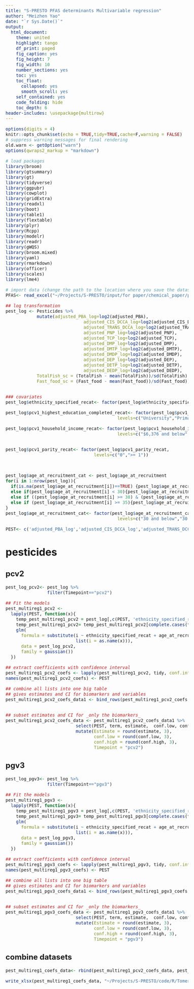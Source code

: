 ---
title: "S-PRESTO PFAS determinants Multivariable regression"
author: "Meizhen Yao"
date: "`r Sys.Date()`"
output:
  html_document:
    theme: united
    highlight: tango
    df_print: paged
    fig_caption: yes
    fig_height: 7
    fig_width: 10
    number_sections: yes
    toc: yes
    toc_float:
      collapsed: yes
      smooth_scroll: yes
    self_contained: yes
    code_folding: hide
    toc_depth: 6
header-includes: \usepackage{multirow}
---

<style type="text/css">
body{
  /*font-family: Helvetica;*/
  font-size: 12pt;
}
</style>


```{r setup, include=FALSE}
options(digits = 4)
knitr::opts_chunk$set(echo = TRUE,tidy=TRUE,cache=F,warning = FALSE)
# suppress warning messages for final rendering
old.warn <- getOption("warn")
options(qwraps2_markup = "markdown")

```




```{r, message=FALSE,warning=FALSE}
# load packages
library(broom)
library(gtsummary)
library(gt)
library(tidyverse)
library(ggpubr)
library(cowplot)
library(gridExtra)
library(readxl)
library(boot)
library(table1)
library(flextable)
library(plyr)
library(Rcpp)
library(modelr)
library(readr)
library(gWQS)
library(broom.mixed)
library(yaml)
library(rmarkdown)
library(officer)
library(scales)
library(lme4)

# import data (change the path to the location where you save the dataset)
PFAS<- read_excel("~/Projects/S-PRESTO/input/for paper/chemical_paper/prepared_PFAS_20230316.xlsx")

## log transformation
pest_log <- Pesticides %>% 
            mutate(adjusted_PBA_log=log2(adjusted_PBA), 
                              adjusted_CIS_DCCA_log=log2(adjusted_CIS_DCCA), 
                              adjusted_TRANS_DCCA_log=log2(adjusted_TRANS_DCCA), 
                              adjusted_PNP_log=log2(adjusted_PNP), 
                              adjusted_TCP_log=log2(adjusted_TCP), 
                              adjusted_DMP_log=log2(adjusted_DMP), 
                              adjusted_DMTP_log=log2(adjusted_DMTP), 
                              adjusted_DMDP_log=log2(adjusted_DMDP), 
                              adjusted_DEP_log=log2(adjusted_DEP), 
                              adjusted_DETP_log=log2(adjusted_DETP), 
                              adjusted_DEDP_log=log2(adjusted_DEDP),
            TotalFish_sc = (TotalFish - mean(TotalFish))/sd(TotalFish),
            Fast_food_sc = (Fast_food - mean(Fast_food))/sd(Fast_food))


### covariates
pest_log$ethnicity_specified_recat<- factor(pest_log$ethnicity_specified_recat)

pest_log$pcv1_highest_education_completed_recat<- factor(pest_log$pcv1_highest_education_completed_recat,
                                           levels=c("University","Primary/Secondary/Post_secondary"))

pest_log$pcv1_household_income_recat<- factor(pest_log$pcv1_household_income_recat,
                                           levels=c("$6,376 and below","$6,377 - $11,293","$11,294 and above"))


pest_log$pcv1_parity_recat<- factor(pest_log$pcv1_parity_recat,
                                  levels=c("0",">= 1"))



pest_log$age_at_recruitment_cat <- pest_log$age_at_recruitment
for(i in 1:nrow(pest_log)){
  if(is.na(pest_log$age_at_recruitment[i])==TRUE) {pest_log$age_at_recruitment_cat[i]<- NA}
  else if(pest_log$age_at_recruitment[i] < 30){pest_log$age_at_recruitment_cat[i] <- "30 and below"}
  else if ((pest_log$age_at_recruitment[i] >= 30) & (pest_log$age_at_recruitment[i] < 35)){pest_log$age_at_recruitment_cat[i] <- "30 - 35"}
  else if (pest_log$age_at_recruitment[i] >= 35){pest_log$age_at_recruitment_cat[i] <- "35 and above"}
}
pest_log$age_at_recruitment_cat<- factor(pest_log$age_at_recruitment_cat,
                                           levels=c("30 and below","30 - 35","35 and above"))

PEST<- c('adjusted_PBA_log','adjusted_CIS_DCCA_log','adjusted_TRANS_DCCA_log','adjusted_PNP_log','adjusted_TCP_log','adjusted_DMP_log','adjusted_DMTP_log','adjusted_DMDP_log','adjusted_DEP_log','adjusted_DETP_log','adjusted_DEDP_log')
```

# pesticides
## pcv2
```{r}

pest_log_pcv2<- pest_log %>% 
                filter(Timepoint=="pcv2")

## Fit the models
pest_multireg1_pcv2 <-
  lapply(PEST, function(x){
    temp_pest_multireg1_pcv2 = pest_log[,c(PEST, 'ethnicity_specified_recat' , 'age_at_recruitment_cat' , 'pcv1_highest_education_completed_recat' , 'pcv1_household_income_recat' , 'pcv1_parity_recat','TotalFish_sc','Fast_food_sc')] 
    temp_pest_multireg1_pcv2= temp_pest_multireg1_pcv2[complete.cases(temp_pest_multireg1_pcv2),]
    glm(
      formula = substitute(i ~ ethnicity_specified_recat + age_at_recruitment_cat + pcv1_highest_education_completed_recat + pcv1_household_income_recat +pcv1_parity_recat+TotalFish_sc+Fast_food_sc, 
                           list(i = as.name(x))),
      data = pest_log_pcv2,
      family = gaussian())
  })

## extract coefficients with confidence interval
pest_multireg1_pcv2_coefs <- lapply(pest_multireg1_pcv2, tidy, conf.int = T)
names(pest_multireg1_pcv2_coefs) <- PEST

## combine all lists into one big table
## gives estimates and CI for biomarkers and variables
pest_multireg1_pcv2_coefs_data1 <- bind_rows(pest_multireg1_pcv2_coefs, .id = "PEST")


## subset estimates and CI for _only the biomarkers_
pest_multireg1_pcv2_coefs_data <- pest_multireg1_pcv2_coefs_data1 %>% 
                           select(PEST, term, estimate,  conf.low, conf.high) %>% 
                           mutate(Estimate = round(estimate, 3),
                                  conf.low = round(conf.low, 3),
                                  conf.high = round(conf.high, 3),
                                  Timepoint = "pcv2")

```


## pgv3
```{r}

pest_log_pgv3<- pest_log %>% 
                filter(Timepoint=="pgv3")

## Fit the models
pest_multireg1_pgv3 <-
  lapply(PEST, function(x){
    temp_pest_multireg1_pgv3 = pest_log[,c(PEST, 'ethnicity_specified_recat' , 'age_at_recruitment_cat' , 'pcv1_highest_education_completed_recat' , 'pcv1_household_income_recat' , 'pcv1_parity_recat','TotalFish_sc','Fast_food_sc')] 
    temp_pest_multireg1_pgv3= temp_pest_multireg1_pgv3[complete.cases(temp_pest_multireg1_pgv3),]
    glm(
      formula = substitute(i ~ ethnicity_specified_recat + age_at_recruitment_cat + pcv1_highest_education_completed_recat + pcv1_household_income_recat +pcv1_parity_recat+TotalFish_sc+Fast_food_sc, 
                           list(i = as.name(x))),
      data = pest_log_pgv3,
      family = gaussian())
  })

## extract coefficients with confidence interval
pest_multireg1_pgv3_coefs <- lapply(pest_multireg1_pgv3, tidy, conf.int = T)
names(pest_multireg1_pgv3_coefs) <- PEST

## combine all lists into one big table
## gives estimates and CI for biomarkers and variables
pest_multireg1_pgv3_coefs_data1 <- bind_rows(pest_multireg1_pgv3_coefs, .id = "PEST")


## subset estimates and CI for _only the biomarkers_
pest_multireg1_pgv3_coefs_data <- pest_multireg1_pgv3_coefs_data1 %>% 
                           select(PEST, term, estimate,  conf.low, conf.high) %>% 
                           mutate(Estimate = round(estimate, 3),
                                  conf.low = round(conf.low, 3),
                                  conf.high = round(conf.high, 3),
                                  Timepoint = "pgv3")

```

## combine datasets
```{r}
pest_multireg1_coefs_data<- rbind(pest_multireg1_pcv2_coefs_data, pest_multireg1_pgv3_coefs_data)

write_xlsx(pest_multireg1_coefs_data, "~/Projects/S-PRESTO/code/R/Tomer/manuscript figure/input/figure4_data_raw_08122022.xlsx")
```

